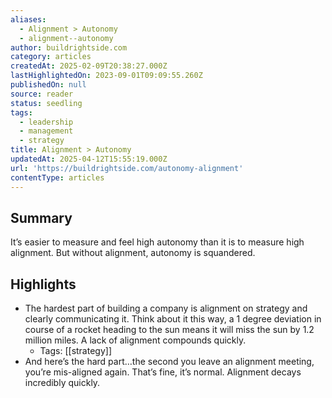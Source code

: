 ```yaml
---
aliases:
  - Alignment > Autonomy
  - alignment--autonomy
author: buildrightside.com
category: articles
createdAt: 2025-02-09T20:38:27.000Z
lastHighlightedOn: 2023-09-01T09:09:55.260Z
publishedOn: null
source: reader
status: seedling
tags:
  - leadership
  - management
  - strategy
title: Alignment > Autonomy
updatedAt: 2025-04-12T15:55:19.000Z
url: 'https://buildrightside.com/autonomy-alignment'
contentType: articles
---
```

## Summary

It’s easier to measure and feel high autonomy than it is to measure high alignment. But without alignment, autonomy is squandered.

## Highlights

- The hardest part of building a company is alignment on strategy and clearly communicating it. Think about it this way, a 1 degree deviation in course of a rocket heading to the sun means it will miss the sun by 1.2 million miles. A lack of alignment compounds quickly.
    - Tags: [[strategy]]
- And here’s the hard part…the second you leave an alignment meeting, you’re mis-aligned again. That’s fine, it’s normal.
  Alignment decays incredibly quickly.

